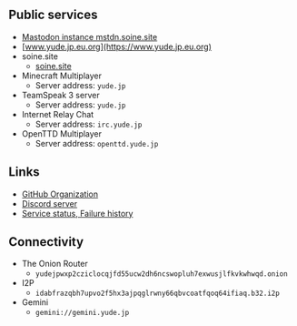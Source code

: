 ## Public services

- [Mastodon instance mstdn.soine.site](https://mstdn.soine.site)
- [www.yude.jp.eu.org](https://www.yude.jp.eu.org)
- soine.site
    - [soine.site](https://soine.site)
- Minecraft Multiplayer
    - Server address: `yude.jp`
- TeamSpeak 3 server
    - Server address: `yude.jp`
- Internet Relay Chat
    - Server address: `irc.yude.jp`
- OpenTTD Multiplayer
    - Server address: `openttd.yude.jp`

## Links

- [GitHub Organization](https://github.com/yudejp)
- [Discord server](https://discord.gg/X6srY7X)
- [Service status, Failure history](https://status.yude.jp)

## Connectivity

- The Onion Router
    - `yudejpwxp2cziclocqjfd55ucw2dh6ncswopluh7exwusjlfkvkwhwqd.onion`
- I2P
    - `idabfrazqbh7upvo2f5hx3ajpqglrwny66qbvcoatfqoq64ifiaq.b32.i2p`
- Gemini
    - `gemini://gemini.yude.jp`
